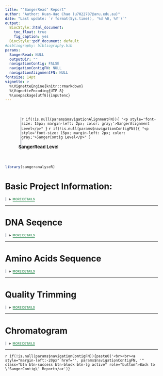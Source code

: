 ```yaml
---
title: "'SangerRead' Report"
author: "Author: Kuan-Hao Chao (u7022787@anu.edu.au)"
date: "Last update: `r format(Sys.time(), '%d %B, %Y')`"
output: 
  BiocStyle::html_document:
    toc_float: true
    fig_caption: yes
  BiocStyle::pdf_document: default
#bibliography: bibliography.bib
params:
  SangerRead: NULL
  outputDir: ""
  navigationContig: FALSE
  navigationContigFN: NULL
  navigationAlignmentFN: NULL
fontsize: 14pt
vignette: >
  %\VignetteEngine{knitr::rmarkdown}
  %\VignetteEncoding{UTF-8}
  %\usepackage[utf8]{inputenc}
---
```

<link rel="stylesheet" href="https://cdnjs.cloudflare.com/ajax/libs/font-awesome/4.7.0/css/font-awesome.min.css">

<div style="margin-left:50px; padding-left:-50;margin-top:50px; margin-bottom:50px; border-left: 4px solid #d3d6db;">
`r if(!is.null(params$navigationAlignmentFN)){ "<p style='font-size: 15px; margin-left: 2px; color: gray;'>SangerAlignment Level</p>" }`
`r if(!is.null(params$navigationContigFN)){ "<p style='font-size: 15px; margin-left: 2px; color: gray;'>SangerContig Level</p>" }`
<p style = "font-size: 15px; font-weight: bold; margin-left:-20px"><i class="fa fa-arrow-circle-right" style="margin-right: 10px; color: green"></i>SangerRead Level</p>
</div>


```r
library(sangeranalyseR)
```

# Basic Project Information:

<details class="description"><summary data-open="CLOSE" data-close="MORE DETAILS"></summary>

<ul style="list-style-type:disc;">
  <li>**Output Directory : **  <span class="tab">*`r params$outputDir`*</span></li>

  <li>**Input Directory : **  <span class="tab"><i>`r dirname(params$SangerRead@readFileName)`</i></span></li>

  <li>**Input Filename : **  <span class="tab"><i>`r basename(params$SangerRead@readFileName)`</i></span></li>

  <li>**Read Feature : **  <span class="tab">*`r params$SangerRead@readFeature`*</span></li>
</ul>

</details>

--- 

# DNA Seqence

<details class="description"><summary data-open="CLOSE" data-close="MORE DETAILS"></summary>
<div style="overflow: scroll;">
<h3> Primary Sequence </h3>
```r
primarySeq <- unlist(strsplit(as.character(params$SangerRead@primarySeq), ""))
primarySeqDF <- data.frame(t(data.frame(primarySeq)), stringsAsFactors = FALSE)
colnames(primarySeqDF) <- substr(colnames(primarySeqDF), 2, 100)
rownames(primarySeqDF) <- NULL
AstyleList <- SetCharStyleList(primarySeqDF, "A", "#1eff00")
TstyleList <- SetCharStyleList(primarySeqDF, "T", "#ff7a7a")
CstyleList <- SetCharStyleList(primarySeqDF, "C", "#7ac3ff")
GstyleList <- SetCharStyleList(primarySeqDF, "G", "#c9c9c9")
styleList <- c(AstyleList, TstyleList, CstyleList, GstyleList)
suppressWarnings(suppressMessages(
    excelTable(data = primarySeqDF, defaultColWidth = 30,
               editable = FALSE, rowResize = FALSE,
               columnResize = FALSE, allowInsertRow = FALSE,
               allowInsertColumn = FALSE, allowDeleteRow = FALSE,
               allowDeleteColumn = FALSE, allowRenameColumn = FALSE,
               style = styleList, loadingSpin = TRUE)
))
```
<h3> Secondary Sequence </h3>
```r
secondarySeq <-unlist(strsplit(as.character(params$SangerRead@secondarySeq), ""))
secondarySeqDF <- data.frame(t(data.frame(secondarySeq)), stringsAsFactors = FALSE)
colnames(secondarySeqDF) <- substr(colnames(secondarySeqDF), 2, 100)
rownames(secondarySeqDF) <- NULL
AstyleList <- SetCharStyleList(secondarySeqDF, "A", "#1eff00")
TstyleList <- SetCharStyleList(secondarySeqDF, "T", "#ff7a7a")
CstyleList <- SetCharStyleList(secondarySeqDF, "C", "#7ac3ff")
GstyleList <- SetCharStyleList(secondarySeqDF, "G", "#c9c9c9")
styleList <- c(AstyleList, TstyleList, CstyleList, GstyleList)
suppressWarnings(suppressMessages(
    excelTable(data = secondarySeqDF, defaultColWidth = 30,
               editable = FALSE, rowResize = FALSE,
               columnResize = FALSE, allowInsertRow = FALSE,
               allowInsertColumn = FALSE, allowDeleteRow = FALSE,
               allowDeleteColumn = FALSE, allowRenameColumn = FALSE,
               style = styleList, loadingSpin = TRUE)
))
```
<h3> Phred Quality Scores </h3>
```r
PhredScoreDF <- data.frame(t(data.frame(params$SangerRead@QualityReport@qualityPhredScores)), stringsAsFactors = FALSE)
colnames(PhredScoreDF) <- substr(colnames(PhredScoreDF), 2, 100)
rownames(PhredScoreDF) <- NULL
styleList <- SetAllStyleList(PhredScoreDF, "#ecffd9")
suppressWarnings(suppressMessages(
    excelTable(data = PhredScoreDF, defaultColWidth = 30, editable = FALSE,
               rowResize = FALSE, columnResize = FALSE,
               allowInsertRow = FALSE, allowInsertColumn = FALSE,
               allowDeleteRow = FALSE, allowDeleteColumn = FALSE,
               style = styleList, allowRenameColumn = FALSE,
               loadingSpin = TRUE)
))
```
</div>
</details>

---

# Amino Acids Sequence

<details class="description"> <summary data-open="CLOSE" data-close="MORE DETAILS"></summary>
<div style="overflow: scroll;">
<h3> Amino Acids Sequence frameshit 0 </h3>
```r
AAString <- data.frame(AAString(params$SangerRead@primaryAASeqS1))
AAStringDF <- data.frame(t(AAString), stringsAsFactors = FALSE)
colnames(AAStringDF) <- substr(colnames(AAStringDF), 2, 100)
rownames(AAStringDF) <- NULL
width <- rep(90, length(AAStringDF))
styleList1 <- SetAllStyleList(AAStringDF, "#ecffd9")
styleList2 <- SetCharStyleList (AAStringDF, "*", "#cf0000")
styleList <- c(styleList1, styleList2)
suppressWarnings(suppressMessages(
    excelTable(data = AAStringDF, columns = data.frame(width = width),
               defaultColWidth = 90, editable = FALSE, rowResize = FALSE,
               columnResize = FALSE, allowInsertRow = FALSE,
               allowInsertColumn = FALSE, allowDeleteRow = FALSE,
               allowDeleteColumn = FALSE, allowRenameColumn = FALSE,
               style = styleList)
))
```
<h3> Amino Acids Sequence frameshit 1  </h3>
```r
AAString <- data.frame(AAString(params$SangerRead@primaryAASeqS2))
AAString <- rbind(NA, AAString)
AAStringDF <- data.frame(t(AAString), stringsAsFactors = FALSE)
colnames(AAStringDF) <- substr(colnames(AAStringDF), 2, 100)
rownames(AAStringDF) <- NULL
width <- rep(90, length(AAStringDF) - 1)
width <- c(30, width)
styleList1 <- SetAllStyleList(AAStringDF, "#ecffd9")
styleList2 <- SetCharStyleList (AAStringDF, "*", "#cf0000")
styleList <- c(styleList1, styleList2)
styleList[['A1']] <- 'background-color: black;'
suppressWarnings(suppressMessages(
    excelTable(data = AAStringDF, columns = data.frame(width = width),
               defaultColWidth = 90, editable = FALSE, rowResize = FALSE,
               columnResize = FALSE, allowInsertRow = FALSE,
               allowInsertColumn = FALSE, allowDeleteRow = FALSE,
               allowDeleteColumn = FALSE, allowRenameColumn = FALSE,
               style = styleList)
))
```
<h3> Amino Acids Sequence frameshit 2 </h3>
```r
AAString <- data.frame(AAString(params$SangerRead@primaryAASeqS3))
AAString <- rbind(NA, NA, AAString)
AAStringDF <- data.frame(t(AAString), stringsAsFactors = FALSE)
colnames(AAStringDF) <- substr(colnames(AAStringDF), 2, 100)
rownames(AAStringDF) <- NULL
width <- rep(90, length(AAStringDF) - 2)
width <- c(30, 30, width)
styleList1 <- SetAllStyleList(AAStringDF, "#ecffd9")
styleList2 <- SetCharStyleList (AAStringDF, "*", "#cf0000")
styleList <- c(styleList1, styleList2)
styleList[['A1']] <- 'background-color: black;'
styleList[['B1']] <- 'background-color: black;'
suppressWarnings(suppressMessages(
    excelTable(data = AAStringDF, columns = data.frame(width = width),
               defaultColWidth = 90, editable = FALSE, rowResize = FALSE,
               columnResize = FALSE, allowInsertRow = FALSE,
               allowInsertColumn = FALSE, allowDeleteRow = FALSE,
               allowDeleteColumn = FALSE, allowRenameColumn = FALSE,
               style = styleList)
))
```
</div>
</details>

--- 

# Quality Trimming

<details class="description"><summary data-open="CLOSE" data-close="MORE DETAILS"></summary>

<ul style="list-style-type:disc;">

`r if(params$SangerRead@QualityReport@TrimmingMethod == "M1"){"<li>**Trimming Method**: <span class='tab'><i> Method 1 'Logarithmic Scale Trimming' </i></span></li>"}`

`r if(params$SangerRead@QualityReport@TrimmingMethod == "M2"){"<li>**Trimming Method**: <span class='tab'><i> Method 2 'Logarithmic Scale Sliding Window Trimming' </i></span></li>"}`

`r if(params$SangerRead@QualityReport@TrimmingMethod == "M1"){paste("<li>**M1 Trimming Cutoffe**: <span class='tab'><i>", params$SangerRead@QualityReport@M1TrimmingCutoff, "</i></span></li>")}`

`r if(params$SangerRead@QualityReport@TrimmingMethod == "M2"){paste("<li>**M2 Cutoff Quality Score**: <span class='tab'><i>", params$SangerRead@QualityReport@M2CutoffQualityScore, "</i></span></li>")}`

`r if(params$SangerRead@QualityReport@TrimmingMethod == "M2"){paste("<li>**M2 Cutoff Quality Score**: <span class='tab'><i>", params$SangerRead@QualityReport@M2SlidingWindowSize, "</i></span></li>")}`

  <li>**Raw Sequence Length**:  <span class="tab">*`r params$SangerRead@QualityReport@rawSeqLength`*</span></li>
  
  <li>**Trimmed Sequence Length**:  <span class="tab">*`r params$SangerRead@QualityReport@trimmedSeqLength`*</span></li>
  
  <li>**Trimmed Start Point**:  <span class="tab">*`r params$SangerRead@QualityReport@trimmedStartPos`*</span></li>
  
  <li>**Trimmed End Point**:  <span class="tab">*`r params$SangerRead@QualityReport@trimmedFinishPos`*</span></li>
  
  <li>**Raw Mean Quality Score**:  <span class="tab">*`r params$SangerRead@QualityReport@rawMeanQualityScore`*</span></li>

  <li>**Trimmed Mean Quality Score**:  <span class="tab">*`r params$SangerRead@QualityReport@trimmedMeanQualityScore`*</span></li>
  
  <li>**Raw Min Quality Score**:  <span class="tab">*`r params$SangerRead@QualityReport@rawMinQualityScore`*</span></li>
  
  <li>**Trimmed Min Quality Score**: <span class="tab">*`r params$SangerRead@QualityReport@trimmedMinQualityScore`*</span></li>
  
  <li>**Remaining Read Ratio**: <span class="tab">*`r params$SangerRead@QualityReport@remainingRatio`*</span></li>

</ul>
<div style="overflow: scroll;">
```r
qualityBasePlot(params$SangerRead)
```
<div>
</details>
  
--- 



# Chromatogram
<details class="description"><summary data-open="CLOSE" data-close="MORE DETAILS"></summary>

<ul style="list-style-type:disc;">

  <li>**Signal Ratio Cutoff**:  <span class="tab">*`r params$SangerRead@ChromatogramParam@signalRatioCutoff`*</span></li>

  <li>**Base Number Per Row**:  <span class="tab">*`r params$SangerRead@ChromatogramParam@baseNumPerRow`*</span></li>

  <li>**Height Per Row**:  <span class="tab">*`r params$SangerRead@ChromatogramParam@heightPerRow`*</span></li>
  
  <li>**Show Trimmed Region**:  <span class="tab">*`r params$SangerRead@ChromatogramParam@showTrimmed`*</span></li>
  
</ul>

```r
readName <- sub('\\.ab1$', '', basename(params$SangerRead@readFileName))
hetcalls <- MakeBaseCalls(params$SangerRead,
                          signalRatioCutoff = params$SangerRead@ChromatogramParam@signalRatioCutoff)
chromatogram(hetcalls,
             width = strtoi(params$SangerRead@ChromatogramParam@baseNumPerRow) - 20,
             height = round(params$SangerRead@ChromatogramParam@heightPerRow * 2.6 / 200, 2),
             trim5 = params$SangerRead@QualityReport@trimmedStartPos,
             trim3 = (params$SangerRead@QualityReport@rawSeqLength - params$SangerRead@QualityReport@trimmedFinishPos),
             showtrim = params$SangerRead@ChromatogramParam@showTrimmed,
             showcalls = "both", filename = file.path(params$outputDir, sub('\\.ab1$', '', basename(params$SangerRead@readFileName)), "Chromatogram.pdf"))
```

<img src="`r file.path(params$outputDir, sub('\\.ab1$', '', basename(params$SangerRead@readFileName)), "Chromatogram.pdf")`" alt="some text"  width="100%" height="100%">

</details>

--- 


`r if(!is.null(params$navigationContigFN)){paste0('<br><br><a style="margin-left:-20px" href="', params$navigationContigFN, '" class="btn btn-success btn-block btn-lg active" role="button">Back to \'SangerContig\' Report</a>')}`


<style>
li{
    margin-top: 16px;
}
li:first-child {
    margin-top:0;
}
.tab {position:absolute;left:380px; }

.jexcel_content { 
    height: 60px !important;
}

details.description[open] summary::after {
  content: attr(data-open);
  color: #d45050;
  border-bottom: 2px solid #d45050;
}

details.description:not([open]) summary::after {
  content: attr(data-close);
  color: #4c9c6b;
  border-bottom: 2px solid #4c9c6b;
}

.description {
border-left: 4px solid #d3d6db;
padding-left: 10px;
}
.description summary{
  font-weight: bold;
  font-size: 10px;
  color: #383838;
}

</style>
